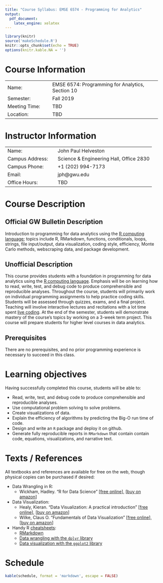 ```yaml
---
title: "Course Syllabus: EMSE 6574 - Programming for Analytics"
output:
  pdf_document:
    latex_engine: xelatex
---
```


```r
library(knitr)
source('makeSchedule.R')
knitr::opts_chunk$set(echo = TRUE)
options(knitr.kable.NA = '')
```

# Course Information

|  |  |
|---------------------|--------------------------------------------------|
| Name:&emsp;         | EMSE 6574: Programming for Analytics, Section 10 |
| Semester:&emsp;     | Fall 2019                                        |
| Meeting Time:&emsp; | TBD                                              |
| Location:&emsp;     | TBD                                              |

<vspace:10pt>

# Instructor Information

|  |  |
|-----------------------|-----------------------------------------|
| Name:&emsp;           | John Paul Helveston                     |
| Campus Address:&emsp; | Science & Engineering Hall, Office 2830 |
| Campus Phone:&emsp;   | +1 (202) 994-7173                       |
| Email:&emsp;          | jph@gwu.edu                             |
| Office Hours:&emsp;   | TBD                                     |

<vspace:10pt>

# Course Description

## Official GW Bulletin Description

Introduction to programming for data analytics using the [R computing language](https://www.r-project.org/); topics include R, RMarkdown, functions, conditionals, loops, strings, file input/output, data visualization, coding style, efficiency, Monte Carlo methods, webscraping data, and package development.

## Unofficial Description

This course provides students with a foundation in programming for data analytics using the [R computing language](https://www.r-project.org/). Emphasis will be on learning how to read, write, test, and debug code to produce comprehensible and reproducible analyses. Throughout the course, students will primarily work on individual programming assignments to help practice coding skills. Students will be assessed through quizzes, exams, and a final project. Teaching will involve interactive lectures and recitations with a lot time spent [live coding](*what is live coding*). At the end of the semester, students will demonstrate mastery of the course's topics by working on a 3-week term project. This course will prepare students for higher level courses in data analytics.

## Prerequisites

There are no prerequisites, and no prior programming experience is necessary to succeed in this class.

# Learning objectives

Having successfully completed this course, students will be able to:

- Read, write, test, and debug code to produce comprehensible and reproducible analyses.
- Use computational problem solving to solve problems.
- Create visualizations of data.
- Explain the efficiency of algorithms by predicting the Big-O run time of code.
- Design and write an `R` package and deploy it on github.
- Generate fully reproducible reports in `RMarkdown` that contain contain code, equations, visualizations, and narrative text.

# Texts / References

All textbooks and references are available for free on the web, though physical copies can be purchased if desired:

- Data Wrangling in R:
    - Wickham, Hadley. "R for Data Science"
    [[free online](https://r4ds.had.co.nz/)],
    [[buy on amazon](https://www.amazon.com/Data-Science-Transform-Visualize-Model/dp/1491910399)]
- Data Visualization:
    - Healy, Kieran. "Data Visualization: A practical introduction"
    [[free online](http://socviz.co/)],
    [[buy on amazon](https://www.amazon.com/Data-Visualization-Introduction-Kieran-Healy/dp/0691181624)]
    - Wilke, Claus O. "Fundamentals of Data Visualization"
    [[free online](https://serialmentor.com/dataviz/)],
    [[buy on amazon](https://www.amazon.com/Fundamentals-Data-Visualization-Informative-Compelling/dp/1492031089)]
- Handy R [cheatsheets](https://www.rstudio.com/resources/cheatsheets/):
    - [RMarkdown](https://github.com/rstudio/cheatsheets/raw/master/rmarkdown-2.0.pdf)
    - [Data wrangling with the `dplyr` library](https://github.com/rstudio/cheatsheets/raw/master/data-transformation.pdf)
    - [Data visualization with the `ggplot2` library](https://github.com/rstudio/cheatsheets/raw/master/data-visualization-2.1.pdf)

# Schedule

```r
kable(schedule, format = 'markdown', escape = FALSE)
```
